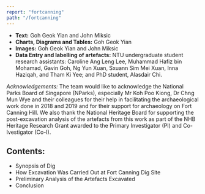 ```yaml
---
report: "fortcanning"
path: "/fortcanning"
---
```



- **Text:** Goh Geok Yian and John Miksic
- **Charts, Diagrams and Tables:** Goh Geok Yian
- **Images:** Goh Geok Yian and John Miksic
- **Data Entry and labelling of artefacts:** NTU undergraduate student research assistants: Caroline Ang Leng Lee, Muhammad Hafiz bin Mohamad, Gavin Goh, Ng Yun Xuan, Sxuann Sim Mei Xuan, Inna Haziqah, and Tham Ki Yee; and PhD student, Alasdair Chi.

_Acknowledgements:_ The team would like to acknowledge the National Parks Board of Singapore (NParks), especially Mr Koh Poo Kiong, Dr Chng Mun Wye and their colleagues for their help in facilitating the archaeological work done in 2018 and 2019 and for their support for archaeology on Fort Canning Hill. We also thank the National Heritage Board for supporting the post-excavation analysis of the artefacts from this work as part of the NHB Heritage Research Grant awarded to the Primary Investigator (PI) and Co-Ivestigator (Co-I).

## Contents:

- <BaseLink href="/fortcanning/text/synopsis">
    Synopsis of Dig
  </BaseLink>
- <BaseLink href="/fortcanning/text/excavation">How Excavation Was Carried Out at Fort Canning Dig Site</BaseLink>
- <BaseLink href="/fortcanning/text/analysis">Preliminary Analysis of the Artefacts Excavated</BaseLink>
- <BaseLink href="/fortcanning/text/conclusion">Conclusion</BaseLink>
